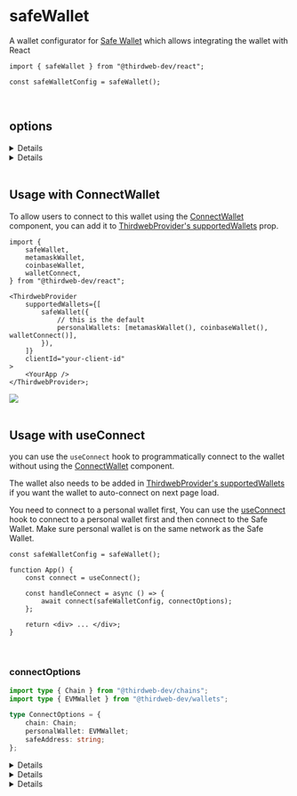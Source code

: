 
<WalletsBreadcrumb name="Safe" slug="safe" />

<br />

# safeWallet

A wallet configurator for [Safe Wallet](/wallet/safe) which allows integrating the wallet with React

```tsx
import { safeWallet } from "@thirdweb-dev/react";

const safeWalletConfig = safeWallet();
```

<CustomizeWalletConfigurator
	config="safeWalletConfig"
	configurator="safeWallet"
	connectUI="SafeWalletConnectUI"
	selectUI="SafeWalletSelectUI"
/>

<br />

## options

<Details summary="personalWallets" >

An array of personal wallets to show in ConnectWallet Modal for personal wallet selection

This is only relevant when connecting safeWallet with [ConnectWallet](https://portal.thirdweb.com/react/react.connectwallet) component.

```ts
import {
	safeWallet,
	metamaskWallet,
	coinbaseWallet,
	walletConnect,
} from "@thirdweb-dev/react";

safeWallet({
	// this is the default
	personalWallets: [metamaskWallet(), coinbaseWallet(), walletConnect()],
});
```

</Details>

<Details summary="recommended" tags={['Recommended']}>

Show this wallet as "recommended" in the [ConnectWallet Modal](/react/react.connectwallet).

```ts
paperWallet({
	recommended: true,
});
```

</Details>

<br />

## Usage with ConnectWallet

To allow users to connect to this wallet using the [ConnectWallet](/react/react.connectwallet) component, you can add it to [ThirdwebProvider's supportedWallets](/react/react.thirdwebprovider#supportedwallets-optional) prop.

```tsx
import {
	safeWallet,
	metamaskWallet,
	coinbaseWallet,
	walletConnect,
} from "@thirdweb-dev/react";

<ThirdwebProvider
	supportedWallets={[
		safeWallet({
			// this is the default
			personalWallets: [metamaskWallet(), coinbaseWallet(), walletConnect()],
		}),
	]}
	clientId="your-client-id"
>
	<YourApp />
</ThirdwebProvider>;
```

<Image src={ConnectWalletSafeImage} className="border rounded-lg" />

<br />
<br />

## Usage with useConnect

you can use the `useConnect` hook to programmatically connect to the wallet without using the [ConnectWallet](/react/react.connectwallet) component.

The wallet also needs to be added in [ThirdwebProvider's supportedWallets](/react/react.thirdwebprovider#supportedwallets-optional) if you want the wallet to auto-connect on next page load.

You need to connect to a personal wallet first, You can use the [useConnect](/react/react.useconnect) hook to connect to a personal wallet first and then connect to the Safe Wallet. Make sure personal wallet is on the same network as the Safe Wallet.

```tsx
const safeWalletConfig = safeWallet();

function App() {
	const connect = useConnect();

	const handleConnect = async () => {
		await connect(safeWalletConfig, connectOptions);
	};

	return <div> ... </div>;
}
```

<br />

### connectOptions

```ts
import type { Chain } from "@thirdweb-dev/chains";
import type { EVMWallet } from "@thirdweb-dev/wallets";

type ConnectOptions = {
	chain: Chain;
	personalWallet: EVMWallet;
	safeAddress: string;
};
```

<Details summary="chain">

`Chain` object corresponding to the network that Safe Wallet is deployed to

</Details>

<Details summary="personalWallet">

The instance of a personal wallet that can sign transactions on the Safe.

</Details>

<Details summary="safeAddress">

Smart contract address of the Safe wallet.

</Details>

